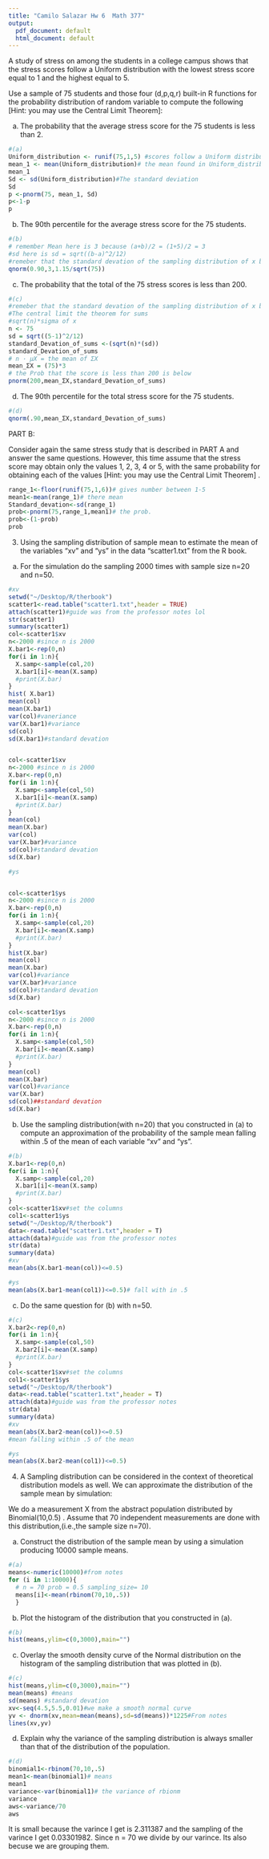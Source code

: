 ```yaml
---
title: "Camilo Salazar Hw 6  Math 377"
output:
  pdf_document: default
  html_document: default
---
```

A study of stress on among the students in a college campus shows that the stress scores follow a Uniform distribution with the lowest stress score equal to 1 and the highest equal to 5. 

Use a sample of 75 students and those four (d,p,q,r) built-in R functions for the probability distribution of random variable to compute the following [Hint: you may use the Central Limit Theorem]:


(a) The probability that the average stress score for the 75 students is less than 2.
```r
#(a)
Uniform_distribution <- runif(75,1,5) #scores follow a Uniform distribution
mean_1 <- mean(Uniform_distribution)# the mean found in Uniform_distribution
mean_1
Sd <- sd(Uniform_distribution)#The standard deviation
Sd
p <-pnorm(75, mean_1, Sd)
p<-1-p
p

```

(b) The 90th percentile for the average stress score for the 75 students.
```r
#(b)
# remember Mean here is 3 because (a+b)/2 = (1+5)/2 = 3
#sd here is sd = sqrt((b-a)^2/12)
#remeber that the standard devation of the sampling distribution of x bar is sigma_x_bar = sigma/sqrt(n)
qnorm(0.90,3,1.15/sqrt(75))
```
(c) The probability that the total of the 75 stress scores is less than 200.
```r
#(c)
#remeber that the standard devation of the sampling distribution of x bar is sigma_x_bar = sigma/sqrt(n)
#The central limit the theorem for sums
#sqrt(n)*sigma of x
n <- 75
sd = sqrt((5-1)^2/12)
standard_Devation_of_sums <-(sqrt(n)*(sd))
standard_Devation_of_sums
# n · µX = the mean of ΣX
mean_ΣX = (75)*3
# the Prob that the score is less than 200 is below
pnorm(200,mean_ΣX,standard_Devation_of_sums)
```
(d) The 90th percentile for the total stress score for the 75 students.
```r
#(d)
qnorm(.90,mean_ΣX,standard_Devation_of_sums)
```
PART B:

Consider again the same stress study that is described in PART A and answer the same questions. However, this time assume that the stress score may obtain only the values 1, 2, 3, 4 or 5, with the same probability for obtaining each of the values  [Hint: you may use the Central Limit Theorem] .
```r
range_1<-floor(runif(75,1,6))# gives number between 1-5
mean1<-mean(range_1)# there mean 
Standard_devation<-sd(range_1)
prob<-pnorm(75,range_1,mean1)# the prob.
prob<-(1-prob)
prob
```

3. Using the sampling distribution of sample mean to estimate the mean of the variables "xv" and "ys" in the data "scatter1.txt" from the R book.

(a) For the simulation do the sampling 2000 times with sample size n=20 and n=50.
```r
#xv
setwd("~/Desktop/R/therbook")
scatter1<-read.table("scatter1.txt",header = TRUE)
attach(scatter1)#guide was from the professor notes lol
str(scatter1)
summary(scatter1)
col<-scatter1$xv
n<-2000 #since n is 2000
X.bar1<-rep(0,n)
for(i in 1:n){
  X.samp<-sample(col,20)
  X.bar1[i]<-mean(X.samp)
  #print(X.bar)
}
hist( X.bar1)
mean(col)
mean(X.bar1)
var(col)#vaneriance 
var(X.bar1)#variance
sd(col)
sd(X.bar1)#standard devation


col<-scatter1$xv
n<-2000 #since n is 2000
X.bar<-rep(0,n)
for(i in 1:n){
  X.samp<-sample(col,50)
  X.bar1[i]<-mean(X.samp)
  #print(X.bar)
}
mean(col)
mean(X.bar)
var(col)
var(X.bar)#variance
sd(col)#standard devation
sd(X.bar)

#ys


col<-scatter1$ys
n<-2000 #since n is 2000
X.bar<-rep(0,n)
for(i in 1:n){
  X.samp<-sample(col,20)
  X.bar[i]<-mean(X.samp)
  #print(X.bar)
}
hist(X.bar)
mean(col)
mean(X.bar)
var(col)#variance
var(X.bar)#variance
sd(col)#standard devation
sd(X.bar)

col<-scatter1$ys
n<-2000 #since n is 2000
X.bar<-rep(0,n)
for(i in 1:n){
  X.samp<-sample(col,50)
  X.bar[i]<-mean(X.samp)
  #print(X.bar)
}
mean(col)
mean(X.bar)
var(col)#variance
var(X.bar)
sd(col)##standard devation
sd(X.bar)
```
(b) Use the sampling distribution(with n=20) that you constructed in (a) to compute an approximation of the probability of the sample mean falling within .5 of the mean of each variable "xv" and "ys". 
```r
#(b)
X.bar1<-rep(0,n)
for(i in 1:n){
  X.samp<-sample(col,20)
  X.bar1[i]<-mean(X.samp)
  #print(X.bar)
}
col<-scatter1$xv#set the columns 
col1<-scatter1$ys
setwd("~/Desktop/R/therbook")
data<-read.table("scatter1.txt",header = T)
attach(data)#guide was from the professor notes 
str(data)
summary(data)
#xv
mean(abs(X.bar1-mean(col))<=0.5)

#ys
mean(abs(X.bar1-mean(col1))<=0.5)# fall with in .5
```
(c) Do the same question for (b) with n=50.  
```r
#(c)
X.bar2<-rep(0,n)
for(i in 1:n){
  X.samp<-sample(col,50)
  X.bar2[i]<-mean(X.samp)
  #print(X.bar)
}
col<-scatter1$xv#set the columns 
col1<-scatter1$ys
setwd("~/Desktop/R/therbook")
data<-read.table("scatter1.txt",header = T)
attach(data)#guide was from the professor notes 
str(data)
summary(data)
#xv
mean(abs(X.bar2-mean(col))<=0.5)
#mean falling within .5 of the mean 

#ys
mean(abs(X.bar2-mean(col1))<=0.5)
```

4.
A Sampling distribution can be considered in the context of  theoretical distribution models as well.  We can approximate the distribution of the sample mean by simulation:

We do a measurement X from the abstract population distributed by Binomial(10,0.5) . Assume that 70 independent measurements are done with this distribution,(i.e.,the sample size n=70).

(a) Construct the distribution of the sample mean by using a simulation producing 10000 sample means.
```r
#(a)
means<-numeric(10000)#from notes 
for (i in 1:10000){
  # n = 70 prob = 0.5 sampling_size= 10 
  means[i]<-mean(rbinom(70,10,.5))
  }
```
(b) Plot the histogram of the distribution that you constructed in (a).
```r
#(b)
hist(means,ylim=c(0,3000),main="") 
```
(c) Overlay the smooth density curve of the Normal distribution on the histogram of the sampling distribution that was plotted in (b). 
```r
#(c)
hist(means,ylim=c(0,3000),main="") 
mean(means) #means
sd(means) #standard devation 
xv<-seq(4.5,5.5,0.01)#we make a smooth normal curve 
yv <- dnorm(xv,mean=mean(means),sd=sd(means))*1225#From notes
lines(xv,yv)
```
(d) Explain why the variance of the sampling distribution is always smaller than that of the distribution of the population.  
```r
#(d)
binomial1<-rbinom(70,10,.5)
mean1<-mean(binomial1)# means
mean1
variance<-var(binomial1)# the variance of rbionm 
variance
aws<-variance/70
aws
```
It is small because the varince I get is 2.311387 and the sampling of the varince I get 0.03301982. Since n = 70 we divide by our varince. Its also becuse we are grouping them.